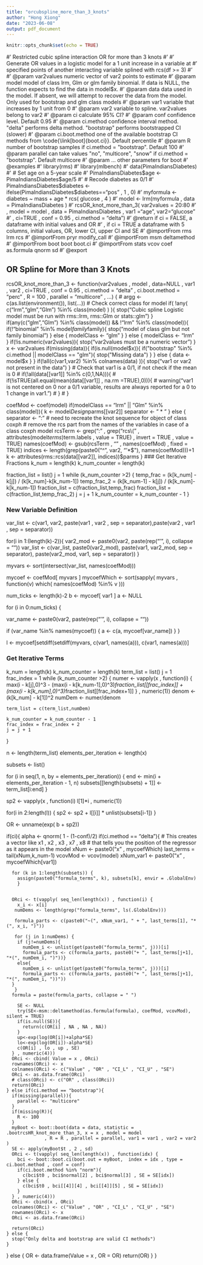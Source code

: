 ```yaml
---
title: "orcubspline_more_than_3_knots"
author: "Hong Xiong"
date: "2023-06-08"
output: pdf_document
---
```


```r
knitr::opts_chunk$set(echo = TRUE)
```
#' Restricted cubic spline interaction OR for more than 3 knots
#'
#' Generate OR values in a logistic model for a 1 unit increase in a variable at
#' specified points of another interacting variable splined with rcs(df >= 3)
#'
#' @param var2values numeric vector of var2 points to estimate
#' @param model model of class lrm, Glm or glm family binomial. If data is NULL, the function expects to find the data in model$x.
#' @param data data used in the model. If absent, we will attempt to recover the data from the model. Only used for bootstrap and glm class models
#' @param var1 variable that increases by 1 unit from 0
#' @param var2 variable to spline. var2values belong to var2
#' @param ci calculate 95% CI?
#' @param conf confidence level. Default 0.95
#' @param ci.method confidence interval method. "delta" performs delta method. "bootstrap" performs bootstrapped CI (slower)
#' @param ci.boot.method one of the available bootstrap CI methods from \code{\link[boot]{boot.ci}}. Default percentile
#' @param R number of bootstrap samples if ci.method = "bootstrap". Default 100
#' @param parallel can take values "no", "multicore", "snow" if ci.method = "bootstrap". Default multicore
#' @param ... other parameters for boot
#' @examples
#' library(rms)
#' library(mlbench)
#' data(PimaIndiansDiabetes)
#' # Set age on a 5-year scale
#' PimaIndiansDiabetes$age <- PimaIndiansDiabetes$age/5
#' # Recode diabetes as 0/1
#' PimaIndiansDiabetes$diabetes <- ifelse(PimaIndiansDiabetes$diabetes=="pos" , 1 , 0)
#' myformula <- diabetes ~ mass + age * rcs( glucose , 4 )
#' model <- lrm(myformula , data = PimaIndiansDiabetes )
#' rcsOR_knot_more_than_3( var2values = 20:80
#'        , model = model , data = PimaIndiansDiabetes , var1 ="age", var2="glucose"
#'        , ci=TRUE , conf = 0.95 , ci.method = "delta")
#' @return if ci = FALSE, a dataframe with initial values and OR
#' , if ci = TRUE a dataframe with 5 columns, initial values, OR, lower CI, upper CI and SE
#' @importFrom rms lrm rcs
#' @importFrom pryr modify_call
#' @importFrom msm deltamethod
#' @importFrom boot boot boot.ci
#' @importFrom stats vcov coef as.formula qnorm sd
#' @export


## OR Spline for More than 3 Knots 

rcsOR_knot_more_than_3 <- function(var2values , model , data=NULL , var1 , var2
                  , ci=TRUE , conf = 0.95 , ci.method = "delta"
                  , ci.boot.method = "perc" , R = 100 , parallel = "multicore" , ...) {
  # argg <- c(as.list(environment()), list(...))
  # Check correct class for model
  if( !any( c("lrm","glm","Glm") %in% class(model) ) ){
    stop("Cubic spline Logistic model must be run with rms::lrm, rms::Glm or stats::glm")
  }
  if(any(c("glm","Glm") %in% class(model)) && !"lrm" %in% class(model)){
    if(!"binomial" %in% model$family$family){
      stop("model of class glm but not family binomial")
    } else {
      modelClass <- "glm"
    }
  } else {
    modelClass <- "lrm"
  }
  if(!is.numeric(var2values)){
    stop("var2values must be a numeric vector")
  }
  x <- var2values
  if(missing(data)){
    if(is.null(model$x)){
      if("bootstrap" %in% ci.method || modelClass == "glm"){
        stop("Missing data")
      }
    } else {
      data <- model$x
    }
  }
  if(!all(c(var1,var2) %in% colnames(data) )){
    stop("var1 or var2 not present in the data")
  }
  # Check that var1 is a 0/1, if not check if the mean is 0
  # if(!all(data[[var1]] %in% c(0,1,NA))){
  #   if(!isTRUE(all.equal(mean(data[[var1]] , na.rm =TRUE),0))){
  #     warning("var1 is not centered on 0 nor a 0/1 variable, results are always reported for a 0 to 1 change in var1.")
  #   }
  # }


  coefMod <- coef(model)
  if(modelClass == "lrm" || "Glm" %in% class(model)){
    k <- model$Design$parms[[var2]]
    separator <- " * "
  } else {
    separator <- ":"
    # need to recreate the knot sequence for object of class coxph
    # remove the rcs part from the names of the variables in case of a class coxph model
    rcsTerm <- grep(":" , grep("rcs\\(" , attributes(model$terms)$term.labels , value = TRUE) , invert = TRUE , value = TRUE)
    names(coefMod) <- gsub(rcsTerm , "" , names(coefMod) , fixed = TRUE)
    indices <- length(grep(paste0("^", var2, "'*$"), names(coefMod)))+1
    k <- attributes(rms::rcs(data[[var2]], indices))$parms
  }
### Get Iterative Fractions
  k_num = length(k)
  k_num_counter = length(k)

  fraction_list = list()
  j = 1
  while (k_num_counter >2) {
    temp_frac = (k[k_num] - k[j]) / (k[k_num]-k[k_num-1])
    temp_frac_2 = (k[k_num-1] - k[j]) / (k[k_num]-k[k_num-1])
    fraction_list = c(fraction_list,temp_frac)
    fraction_list = c(fraction_list,temp_frac_2)
    j = j + 1
    k_num_counter = k_num_counter - 1
  }

### New Variable Definition
  var_list <- c(var1, var2, paste(var1 , var2 , sep = separator),paste(var2 , var1 , sep = separator))

  for(i in 1:(length(k)-2)){
    var2_mod <- paste0(var2, paste(rep("'", i), collapse = ""))
    var_list <- c(var_list,
                  paste0(var2_mod),
                  paste(var1, var2_mod, sep = separator),
                  paste(var2_mod, var1, sep = separator))
  }


  myvars <- sort(intersect(var_list, names(coefMod)))

  mycoef <- coefMod[  myvars ]
  mycoefWhich <- sort(sapply( myvars , function(v) which( names(coefMod) %in% v )))

  num_ticks <- length(k)-2
  b <- mycoef[ var1 ]
  a <- NULL
  
  for (i in 0:num_ticks) {

  var_name <- paste0(var2, paste(rep("'", i), collapse = ""))

  if (var_name %in% names(mycoef)) {
    a <- c(a, mycoef[var_name])
  }
}

  l <- mycoef[setdiff(setdiff(myvars, c(var1, names(a))), c(var1, names(a)))]

### Get Iterative Terms

  k_num = length(k)
  k_num_counter = length(k)
  term_list = list()
  j = 1
  frac_index = 1
  while (k_num_counter >2) {
    numer <- vapply(x , function(i) {
      max(i - k[j],0)^3  - (max(i - k[k_num-1],0)^3)*fraction_list[[frac_index]] + (max(i -             k[k_num],0)^3)*fraction_list[[frac_index+1]]
    } , numeric(1))
    denom <- (k[k_num] - k[1])^2
    numDem <- numer/denom   
    
    term_list = c(term_list,numDem)
    
    k_num_counter = k_num_counter - 1
    frac_index = frac_index + 2
    j = j + 1
  }
  
  n <- length(term_list)
  elements_per_iteration <- length(x)

  subsets <- list()

  for (i in seq(1, n, by = elements_per_iteration)) {
    end <- min(i + elements_per_iteration - 1, n) 
    subsets[[length(subsets) + 1]] <- term_list[i:end]
  }

  sp2 <- vapply(x , function(i) l[1]*i , numeric(1))
  
  for(i in 2:length(l)) {
    sp2 <- sp2 + l[[i]] * unlist(subsets[i-1])
  }
  

  OR <- unname(exp( b + sp2))

 if(ci){
    alpha <- qnorm( 1 - (1-conf)/2)
    if(ci.method == "delta"){
      # This creates a vector like x1 , x2 , x3 , x7 , x8
      # that tells you the position of the regressor as it appears in the model
      xNum <- paste0("x" , mycoefWhich)
      last_terms = tail(xNum,k_num-1)
      vcovMod <- vcov(model)
      xNum_var1 <- paste0("x" , mycoefWhich[var1])
      
      for (k in 1:length(subsets)) {
        assign(paste0("formula_terms", k), subsets[k], envir = .GlobalEnv)
        }
      

      ORci <- t(vapply( seq_len(length(x)) , function(i) {
        x_i <- x[i]
       numDems <- length(grep("formula_terms", ls(.GlobalEnv)))

       formula_parts <- c(paste0("~(", xNum_var1, " + ", last_terms[1], "*(", x_i, ")"))
  
       for (j in 1:numDems) {
        if (j!=numDems){
          numDem_i <- unlist(get(paste0("formula_terms", j)))[i]
          formula_parts <- c(formula_parts, paste0("+ ", last_terms[j+1], "*(", numDem_i, ")"))}
        else{
          numDem_i <- unlist(get(paste0("formula_terms", j)))[i]
          formula_parts <- c(formula_parts, paste0("+ ", last_terms[j+1], "*(", numDem_i, "))"))
      }
       }
      formula = paste(formula_parts, collapse = " ")

        SE <- NULL
        try(SE<-msm::deltamethod(as.formula(formula), coefMod, vcovMod), silent = TRUE)
        if(is.null(SE)){
          return(c(OR[i] , NA , NA , NA))
        }
        up<-exp(log(OR[i])+alpha*SE)
        lo<-exp(log(OR[i])-alpha*SE)
        c(OR[i] , lo , up , SE)
      } , numeric(4)))
      ORci <- cbind( Value = x , ORci)
      rownames(ORci) <- x
      colnames(ORci) <- c("Value" , "OR" , "CI_L" , "CI_U" , "SE")
      ORci <- as.data.frame(ORci)
      # class(ORci) <- c("OR" , class(ORci))
      return(ORci)
    } else if(ci.method == "bootstrap"){
      if(missing(parallel)){
        parallel <- "multicore"
      }
      if(missing(R)){
        R <- 100
      }
      myBoot <- boot::boot(data = data, statistic = .bootrcsHR_knot_more_than_3, x = x , model = model
                  , R = R , parallel = parallel, var1 = var1 , var2 = var2 )
      SE <- apply(myBoot$t , 2 , sd)
      ORci <- t(vapply( seq_len(length(x)) , function(idx) {
        bci <- boot::boot.ci(boot.out = myBoot,  index = idx , type = ci.boot.method , conf = conf)
        if(ci.boot.method %in% "norm"){
          c(bci$t0 , bci$normal[2] , bci$normal[3] , SE = SE[idx])
        } else {
          c(bci$t0 , bci[[4]][4] , bci[[4]][5] , SE = SE[idx])
        }
      } , numeric(4)))
      ORci <- cbind(x , ORci)
      colnames(ORci) <- c("Value" , "OR" , "CI_L" , "CI_U" , "SE")
      rownames(ORci) <- x
      ORci <- as.data.frame(ORci)

      return(ORci)
    } else {
      stop("Only delta and bootstrap are valid CI methods")
    }
  } else {
    OR <- data.frame(Value = x , OR = OR)
    return(OR)
  }
}



